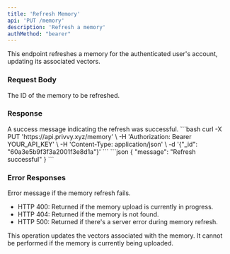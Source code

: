```yaml
---
title: 'Refresh Memory'
api: 'PUT /memory'
description: 'Refresh a memory'
authMethod: "bearer"
---
```


This endpoint refreshes a memory for the authenticated user's account, updating its associated vectors.

### Request Body

<ParamField body="_id" type="string" required>
  The ID of the memory to be refreshed.
</ParamField>

### Response

<ResponseField name="message" type="string">
  A success message indicating the refresh was successful.
</ResponseField>

<RequestExample>
```bash
curl -X PUT 'https://api.privvy.xyz/memory' \
-H 'Authorization: Bearer YOUR_API_KEY' \
-H 'Content-Type: application/json' \
-d '{"_id": "60a3e5b9f3f3a2001f3e8d1a"}'
```
</RequestExample>

<ResponseExample>
```json
{
  "message": "Refresh successful"
}
```
</ResponseExample>

### Error Responses

<ResponseField name="error" type="string">
  Error message if the memory refresh fails.
</ResponseField>

- HTTP 400: Returned if the memory upload is currently in progress.
- HTTP 404: Returned if the memory is not found.
- HTTP 500: Returned if there's a server error during memory refresh.

<Note>
  This operation updates the vectors associated with the memory. It cannot be performed if the memory is currently being uploaded.
</Note>

